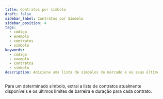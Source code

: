 ```yaml
---
title: Contratos por símbolo
draft: false
sidebar_label: Contratos por Símbolo
sidebar_position: 4
tags:
  - código
  - exemplo
  - contratos
  - símbolo
keywords:
  - código
  - exemplo
  - contratos
  - símbolo
description: Adicione uma lista de símbolos de mercado e os seus últimos limites de barreira e duração à sua aplicação de negociação com este exemplo de API.
---
```



Para um determinado símbolo, extrai a lista de contratos atualmente disponíveis e os últimos limites de barreira e duração para cada contrato.

<SandboxIframe sandbox={sandboxes.contracts_for_symbol} />
